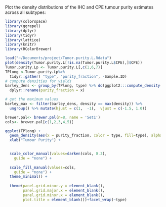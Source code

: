 Plot the density distributions of the IHC and CPE tumour purity estimates across all subtypes:
```r
library(colorspace)
library(ggrepel)
library(dplyr)
library(tidyr)
library(lattice)
library(knitr)
library(RColorBrewer)

load("~/Documents/project/Tumor.purity.L.Rdata")
plot(density(Tumor.purity.L[!is.na(Tumor.purity.L$CPE),]$CPE))
Tumor.purity.Lp <- Tumor.purity.L[,c(1,6,7)] 
TPlong <-Tumor.purity.Lp%>%
  tidyr::gather( "type", "purity_fraction", -Sample.ID)
# compute densities for yields
barley_dens <- group_by(TPlong, type) %>% do(ggplot2:::compute_density(na.omit(.$purity_fraction), NULL)) %>%
  dplyr::rename(purity_fraction = x)

# get the maximum values
barley_max <- filter(barley_dens, density == max(density)) %>%
  ungroup() %>% mutate(hjust = c(1,  -1),  vjust = c(-1.5, 1.0))

brewer.pal<- brewer.pal(n=8, name = 'Set1')
cols<- brewer.pal[c(1,2,3,4,5)]

ggplot(TPlong) + 
  geom_density(aes(x = purity_fraction, color = type, fill=type), alpha=0.2) +
  xlab("Tumour Purity") +

  
  scale_color_manual(values=darken(cols, 0.3),
    guide = "none") +
  
  scale_fill_manual(values=cols,
    guide = "none") +
  theme_minimal() +
  
  theme(panel.grid.minor.y = element_blank(),
        panel.grid.major.x = element_blank(),
        panel.grid.minor.x = element_blank(),
        plot.title = element_blank())+facet_wrap(~type)
```

























